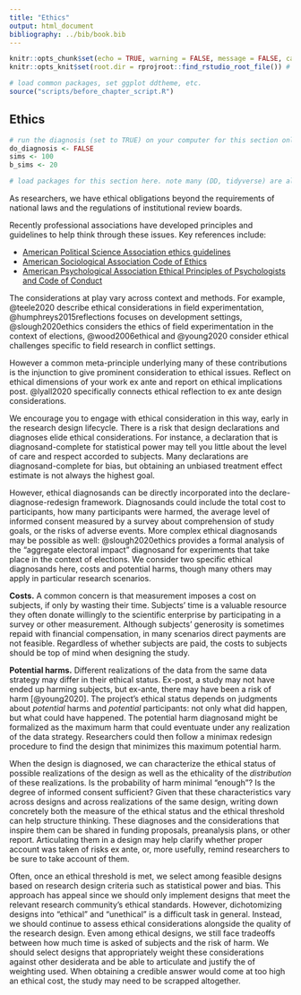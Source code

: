 ```yaml
---
title: "Ethics"
output: html_document
bibliography: ../bib/book.bib 
---
```


<!-- note do_bookdown is set in index.rmd, so we know if you're running just this .Rmd or compiling the book-->
```r
knitr::opts_chunk$set(echo = TRUE, warning = FALSE, message = FALSE, cache = FALSE)
knitr::opts_knit$set(root.dir = rprojroot::find_rstudio_root_file()) # files are all relative to RStudio project home
```

```r
# load common packages, set ggplot ddtheme, etc.
source("scripts/before_chapter_script.R")
```

<!-- start post here, do not edit above -->

## Ethics

<!-- make sure to rename the section title below -->

```r
# run the diagnosis (set to TRUE) on your computer for this section only before pushing to Github. no diagnosis will ever take place on github.
do_diagnosis <- FALSE
sims <- 100
b_sims <- 20
```

```r
# load packages for this section here. note many (DD, tidyverse) are already available, see scripts/package-list.R
```

As researchers, we have ethical obligations beyond the requirements of national laws and the regulations of institutional review boards. 

Recently professional associations have developed principles and guidelines to help think through these issues.  Key references include:

- [American Political Science Association ethics guidelines](https://www.apsanet.org/Portals/54/diversity%20and%20inclusion%20prgms/Ethics/Final_Principles%20with%20Guidance%20with%20intro.pdf?ver=2020-04-20-211740-153)
- [American Sociological Association Code of Ethics](https://www.asanet.org/sites/default/files/asa_code_of_ethics-june2018.pdf)
- [American Psychological Association Ethical Principles of Psychologists and Code of Conduct](https://www.apa.org/ethics/code)


The considerations at play vary across context and methods. For example, @teele2020 describe ethical considerations in field experimentation, @humphreys2015reflections focuses on development settings,  @slough2020ethics considers the ethics of field experimentation in the context of elections,  @wood2006ethical and @young2020 consider ethical challenges specific to field research in conflict settings. 

However a common meta-principle underlying many of these contributions is the injunction to give prominent consideration to ethical issues. Reflect on ethical dimensions of your work ex ante and report on ethical implications post.  @lyall2020 specifically connects ethical reflection to ex ante design considerations.


<!-- As conceptions of how to follow these principles evolve, however, the standards to which research communities hold their members also shift. For example, journal editors and peer reviewers have begun to request ethical appendices, and the ethical status of studies is regularly discussed in public academic forums. -->

We encourage you to engage with ethical consideration in this way, early in the research design lifecycle.  There is a risk that design declarations and diagnoses elide ethical considerations. For instance, a declaration that is diagnosand-complete for statistical power may tell you little about the level of care and respect accorded to subjects. Many declarations are diagnosand-complete for bias, but obtaining an unbiased treatment effect estimate is not always the highest goal. 

However, ethical diagnosands can be directly incorporated into the declare-diagnose-redesign framework. Diagnosands could include the total cost to participants, how many participants were harmed, the average level of informed consent measured by a survey about comprehension of study goals, or the risks of adverse events. More complex ethical diagnosands may be possible as well: @slough2020ethics provides a formal analysis of the "aggregate electoral impact" diagnosand for experiments that take place in the context of elections. We consider two specific ethical diagnosands here, costs and potential harms, though many others may apply in particular research scenarios.

**Costs.** A common concern is that measurement imposes a cost on subjects, if only by wasting their time. Subjects' time is a valuable resource they often donate willingly to the scientific enterprise by participating in a survey or other measurement. Although subjects' generosity is sometimes repaid with financial compensation, in many scenarios direct payments are not feasible. Regardless of whether subjects are paid, the costs to subjects should be top of mind when designing the study.

**Potential harms.** Different realizations of the data from the same data strategy may differ in their ethical status. Ex-post, a study may not have ended up harming subjects, but ex-ante, there may have been a risk of harm [@young2020]. The project's ethical status depends on judgments about *potential* harms and *potential* participants: not only what did happen, but what could have happened. The potential harm diagnosand might be formalized as the maximum harm that could eventuate under any realization of the data strategy. Researchers could then follow a minimax redesign procedure to find the design that minimizes this maximum potential harm.

When the design is diagnosed, we can characterize the ethical status of possible realizations of the design as well as the ethicality of the *distribution* of these realizations. Is the probability of harm minimal "enough"? Is the degree of informed consent sufficient? Given that these characteristics vary across designs and across realizations of the same design, writing down concretely both the measure of the ethical status and the ethical threshold can help structure thinking. These diagnoses and the considerations that inspire them can be shared in funding proposals, preanalysis plans, or other report. Articulating them in a design may help clarify whether proper account was taken of risks ex ante, or, more usefully, remind researchers to be sure to take account of them.

Often, once an ethical threshold is met, we select among feasible designs based on research design criteria such as statistical power and bias. This approach has appeal since we should only implement designs that meet the relevant research community's ethical standards. However, dichotomizing designs into "ethical" and "unethical" is a difficult task in general. Instead, we should continue to assess ethical considerations alongside the quality of the research design. Even among ethical designs, we still face tradeoffs between how much time is asked of subjects and the risk of harm. We should select designs that appropriately weight these considerations against other desiderata and be able to articulate and justify the of weighting used.  When obtaining a credible answer would come at too high an ethical cost, the study may need to be scrapped altogether.

<!-- - @meyer2015two -->
<!-- - @luft2020you -->


<!-- By declaring your expectations about the ethical outcomes of an experiment in terms of diagnosands such as the time participants devote to the study and the probability of harm to individuals, a declared research design can be an input to ethical reporting. Readers can review how you considered ethical outcomes in your design and judge the mitigation efforts you undertook in relation to those expectations. Other scholars have proposed including ethical assessments in preanalysis plans. Declarations of ethical diagnosands are a natural complement to these preregistered assessments. -->


<!-- ### Illustration: Estimating expected costs and expected learning  -->

<!-- <!-- I would prefer to have an example where there is consent but people are willing to tkae part because they value the outcome --> 

<!-- We illustrate how researchers can weigh the tradeoffs between the value of research and its ethical costs with an audit study of discrimination in government hiring. The characteristics of applicants to a municipal government job are randomized. The rate of callbacks for a job interview are compared across applicant characteristics. We consider three different inquiries that could be studied with the design: the hiring rate for job applications from a Black applicant and a White applicant; the hiring rate between someone from the local area vs. someone equally qualified who lives far away; and the rates between someone who went to East High School and someone who went to West High School in town. We judge the questions to rank in importance between high (the question of racial discrimination), medium (local favoratism), and low (personal interest). The value of the research is a function of the importance of the inquiry, but also how much we learn about it. We proxy for the learning from the experiment by sample size: the higher the $N$, the more we learn, but with decreasing marginal returns (it's a lot better to have a sample of 100 compared to 10; it matters less if it 1010 or 1100). Figure \@ref(fig:ethicsplot) shows the three research value curves labeled by the importance of the inquiry. -->

<!-- Because the job applicants are fictitious but appear real, a primary ethical concern in audit experiments is how much time hiring managers (the participants in the research) spend reviewing the fictitious applications. In the case of government hiring, it is public money spent on their review. The time cost to participants is linear in the number of applications: each application takes about ten minutes to review, regardless of how many are sent. We represent the cost to participants as the purple line in Figure \@ref(ethicsplot).  -->

<!-- We have placed the costs to participants on the same scale as the value of the research, by placing a value to society of the research and the value to society of the time of the hiring managers. When benefit exceeds cost (upper blue region), we decide to move forward with the research; if costs exceed benefits (lower gray region), we do not conduct the study. -->

<!-- The conclusion of the graph is that for high-importance inquiries, it is almost always worth doing the study. We get a lot of value from the research, despite the costs to participants. However, there is a region at low sample sizes where the cost to participants exceed the benefits from the research, because of the very imprecise answers we get from the research. We don't learn enough about the inquiry, despite its importance, to make it worth wasting the hiring managers time. By contrast, for low importance inquiries, it is never worth conducting the study. The costs to participants always exceed the (low) value of the research. Medium importance questions are in the middle: there is a region of the benefits curve (highlighted in blue) where it is worth doing the study, but two regions (highlighted in gray) where it is not worth it. The left region is where the sample is too small so the value of the research is low both because of its medium importance and we do not learn enough about it. The second gray region at right in the medium importance curve is where though we learn a lot about the inquiry, the cost is too high from the many hours of hiring manager time to justify what we learn because the inquiry is not important enough.  -->

<!-- In short, ethical determinations require diagnosis both of how much we learn and how much it costs to participants (along with other ethical costs), and we must place a value on both ethical costs and research benefits in order to compare them on the same scale.  -->

<!-- ```{r ethicsplot, echo=FALSE, fig.cap = "Tradeoffs between ethical costs and scientific benefits. A design might have too *many* subjects but also too *few* subjects.", fig.height=5, fig.width=5} -->
<!-- dat <-  -->
<!--   tibble( -->
<!--     X = seq(1, 10, 0.001), -->
<!--     cost =  4* X + 6 , -->
<!--     high = log(X, base = 1.05), -->
<!--     med = log(X, base = 1.06), -->
<!--     low = log(X, base = 1.10) -->
<!--   )  -->

<!-- dat_long <- -->
<!--   dat %>%  -->
<!--   pivot_longer(c(high, med, low)) %>% -->
<!--   mutate(cost_benefit = if_else(value > cost, "A", "B")) -->

<!-- label_df <- -->
<!--   tibble( -->
<!--     X = c(9.9, 9.9, 9.9), -->
<!--     value = c(22, 36, 48), -->
<!--     label = c("Low", -->
<!--               "Medium", -->
<!--               "Inquiry importance: High"), -->
<!--     cost_benefit = c("B", "B", "A") -->
<!--   ) -->

<!-- ggplot(dat_long, aes(X)) + -->
<!--   geom_ribbon(data = dat, aes(ymax = cost, x = X, ymin = 0), fill = gray(0.8, alpha = 0.3)) +  -->
<!--   geom_ribbon(data = dat, aes(ymin = cost, x = X, ymax = 50), fill = "#72B4F344") +  -->
<!--   geom_line(aes(y = value, color = cost_benefit, group = name)) + -->
<!--   geom_line(data = dat, aes(y = cost), color = dd_pink) + -->
<!--   geom_text(data = label_df, aes(y = value, label = label, color = cost_benefit), hjust = 1) + -->
<!--   scale_color_manual("", values = c(dd_dark_blue, gray(0.5))) +  -->
<!--   annotate("text", x = 1.5, y = 42, label = "Scientific benefits exceed ethical costs", hjust = 0, color = dd_dark_blue) +  -->
<!--   annotate("text", x = 4, y = 7, label = "Ethical costs exceed scientific benefits", hjust = 0, color = dd_gray) +  -->
<!--   labs(x = "Sample size", y = "Costs and benefits") +  -->
<!--   dd_theme() + -->
<!--     theme(legend.position = "none", -->
<!--           axis.text = element_blank(), -->
<!--           panel.grid.major = element_blank()) -->

<!-- ``` -->

<!-- ### Illustration: Assessing risks of adverse events  -->

<!-- <!-- Tara like exampe of swinging an election --> 

<!-- * * * -->


<!-- - Is it the measurement they object to? Is it the random assignment?  -->

<!-- papers to cite here: the A/B illusion (Michelle Mayer); Cite APSA guidelines; preregistering ethics guidelines (Lyall paper); report on ethics in paper (Lauren Young's paper); Mac's paper; Belmont report -->


<!-- We must be able to think about the value to society of the research to weigh against the risks to participants and others. Similarly, we must be able to weigh more precise estimates of the same question against ethical considerations that also change based on the number of units and the proportion treated among other design features. By moving forward with research we must implicitly weigh these considerations. In IRB applications, we are often more directly asked to weigh the costs to subjects against the benefits of the research *to subjects* as well as to society as a whole. -->